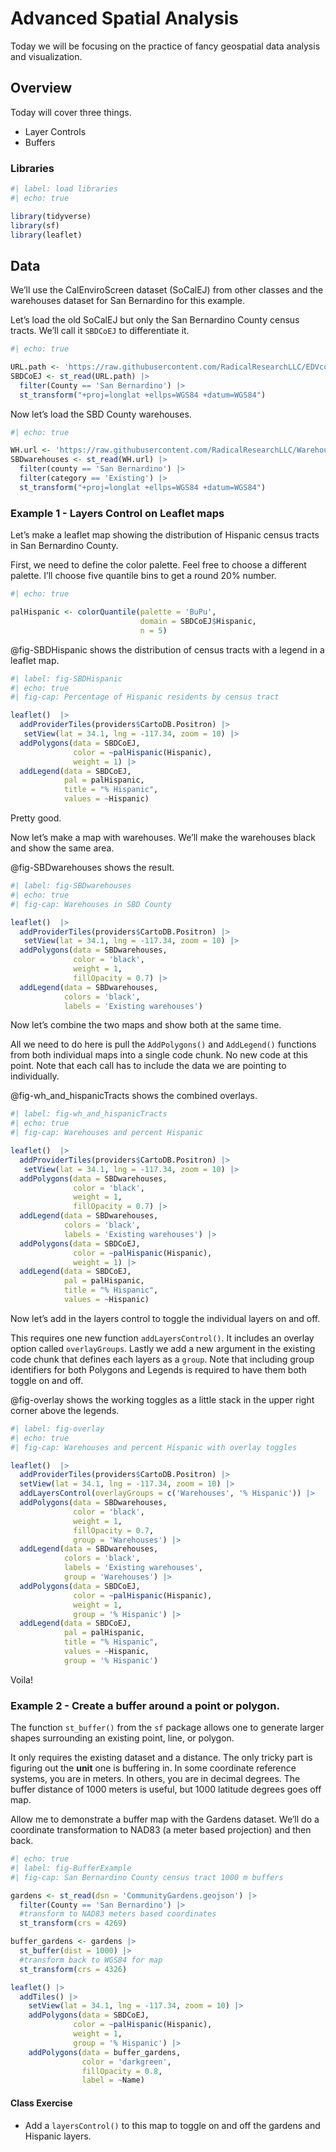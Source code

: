 # Advanced Spatial Analysis {#sec-advanced_maps}

::: {.callout-note appearance="simple"}
Today we will be focusing on the practice of fancy geospatial data analysis and visualization.
:::

## Overview

Today will cover three things.  

- Layer Controls
- Buffers

### Libraries

```r
#| label: load libraries
#| echo: true

library(tidyverse)
library(sf)
library(leaflet)

```
  
## Data

We'll use the CalEnviroScreen dataset (SoCalEJ) from other classes and the warehouses dataset for San Bernardino for this example.  

Let's load the old SoCalEJ but only the San Bernardino County census tracts. We'll call it `SBDCoEJ` to differentiate it.

```r
#| echo: true

URL.path <- 'https://raw.githubusercontent.com/RadicalResearchLLC/EDVcourse/main/CalEJ4/CalEJ.geoJSON'
SBDCoEJ <- st_read(URL.path) |>  
  filter(County == 'San Bernardino') |> 
  st_transform("+proj=longlat +ellps=WGS84 +datum=WGS84")

```

Now let's load the SBD County warehouses.

```r
#| echo: true

WH.url <- 'https://raw.githubusercontent.com/RadicalResearchLLC/WarehouseMap/main/WarehouseCITY/geoJSON/comboFinal.geojson'
SBDwarehouses <- st_read(WH.url) |>  
  filter(county == 'San Bernardino') |>  
  filter(category == 'Existing') |> 
  st_transform("+proj=longlat +ellps=WGS84 +datum=WGS84")

```

### Example 1 - Layers Control on Leaflet maps

Let's make a leaflet map showing the distribution of Hispanic census tracts in San Bernardino County.  

First, we need to define the color palette.  Feel free to choose a different palette.  I'll choose five quantile bins to get a round 20% number.

```r
#| echo: true

palHispanic <- colorQuantile(palette = 'BuPu',
                             domain = SBDCoEJ$Hispanic,
                             n = 5)

```

@fig-SBDHispanic shows the distribution of census tracts with a legend in a leaflet map.

```r
#| label: fig-SBDHispanic
#| echo: true
#| fig-cap: Percentage of Hispanic residents by census tract

leaflet()  |>  
  addProviderTiles(providers$CartoDB.Positron) |> 
   setView(lat = 34.1, lng = -117.34, zoom = 10) |> 
  addPolygons(data = SBDCoEJ,
              color = ~palHispanic(Hispanic),
              weight = 1) |> 
  addLegend(data = SBDCoEJ,
            pal = palHispanic,
            title = "% Hispanic",
            values = ~Hispanic)

```

Pretty good.

Now let's make a map with warehouses.  We'll make the warehouses black and show the same area.

@fig-SBDwarehouses shows the result.

```r
#| label: fig-SBDwarehouses
#| echo: true
#| fig-cap: Warehouses in SBD County

leaflet()  |>  
  addProviderTiles(providers$CartoDB.Positron) |> 
   setView(lat = 34.1, lng = -117.34, zoom = 10) |> 
  addPolygons(data = SBDwarehouses,
              color = 'black',
              weight = 1,
              fillOpacity = 0.7) |> 
  addLegend(data = SBDwarehouses,
            colors = 'black',
            labels = 'Existing warehouses')

```

Now let's combine the two maps and show both at the same time.

All we need to do here is pull the `AddPolygons()` and `AddLegend()` functions from both individual maps into a single code chunk.  No new code at this point.  Note that each call has to include the data we are pointing to individually.

@fig-wh_and_hispanicTracts shows the combined overlays.  

```r
#| label: fig-wh_and_hispanicTracts
#| echo: true
#| fig-cap: Warehouses and percent Hispanic

leaflet()  |>  
  addProviderTiles(providers$CartoDB.Positron) |> 
   setView(lat = 34.1, lng = -117.34, zoom = 10) |> 
  addPolygons(data = SBDwarehouses,
              color = 'black',
              weight = 1,
              fillOpacity = 0.7) |> 
  addLegend(data = SBDwarehouses,
            colors = 'black',
            labels = 'Existing warehouses') |> 
  addPolygons(data = SBDCoEJ,
              color = ~palHispanic(Hispanic),
              weight = 1) |> 
  addLegend(data = SBDCoEJ,
            pal = palHispanic,
            title = "% Hispanic",
            values = ~Hispanic)

```

Now let's add in the layers control to toggle the individual layers on and off.

This requires one new function `addLayersControl()`.  It includes an overlay option called `overlayGroups`. Lastly we add a new argument in the existing code chunk that defines each layers as a `group`.  Note that including group identifiers for both Polygons and Legends is required to have them both toggle on and off.

@fig-overlay shows the working toggles as a little stack in the upper right corner above the legends.  

```r
#| label: fig-overlay
#| echo: true
#| fig-cap: Warehouses and percent Hispanic with overlay toggles

leaflet()  |>  
  addProviderTiles(providers$CartoDB.Positron) |> 
  setView(lat = 34.1, lng = -117.34, zoom = 10) |> 
  addLayersControl(overlayGroups = c('Warehouses', '% Hispanic')) |> 
  addPolygons(data = SBDwarehouses,
              color = 'black',
              weight = 1,
              fillOpacity = 0.7,
              group = 'Warehouses') |> 
  addLegend(data = SBDwarehouses,
            colors = 'black',
            labels = 'Existing warehouses',
            group = 'Warehouses') |> 
  addPolygons(data = SBDCoEJ,
              color = ~palHispanic(Hispanic),
              weight = 1,
              group = '% Hispanic') |> 
  addLegend(data = SBDCoEJ,
            pal = palHispanic,
            title = "% Hispanic",
            values = ~Hispanic,
            group = '% Hispanic') 


```

Voila!

### Example 2 - Create a  buffer around a point or polygon.

The function `st_buffer()` from the `sf` package allows one to generate larger shapes surrounding an existing point, line, or polygon.  

It only requires the existing dataset and a distance.  The only tricky part is figuring out the **unit** one is buffering in.  In some coordinate reference systems, you are in meters.  In others, you are in decimal degrees.  The buffer distance of 1000 meters is useful, but 1000 latitude degrees goes off map.  

Allow me to demonstrate a buffer map with the Gardens dataset. We'll do a coordinate transformation to NAD83 (a meter based projection) and then back.  

```r
#| echo: true
#| label: fig-BufferExample
#| fig-cap: San Bernardino County census tract 1000 m buffers

gardens <- st_read(dsn = 'CommunityGardens.geojson') |> 
  filter(County == 'San Bernardino') |> 
  #transform to NAD83 meters based coordinates
  st_transform(crs = 4269)

buffer_gardens <- gardens |> 
  st_buffer(dist = 1000) |> 
  #transform back to WGS84 for map
  st_transform(crs = 4326)

leaflet() |> 
  addTiles() |> 
    setView(lat = 34.1, lng = -117.34, zoom = 10) |> 
    addPolygons(data = SBDCoEJ,
              color = ~palHispanic(Hispanic),
              weight = 1,
              group = '% Hispanic') |> 
    addPolygons(data = buffer_gardens,
                color = 'darkgreen',
                fillOpacity = 0.8,
                label = ~Name)

```

#### Class Exercise

- Add a `layersControl()` to this map to toggle on and off the gardens and Hispanic layers.





